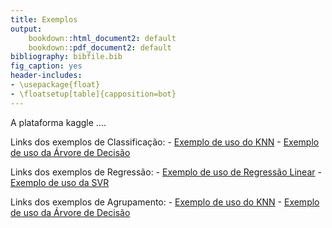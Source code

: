 ```yaml
---
title: Exemplos
output: 
    bookdown::html_document2: default
    bookdown::pdf_document2: default
bibliography: bibfile.bib
fig_caption: yes
header-includes:
- \usepackage{float}
- \floatsetup[table]{capposition=bot}
---
```


<!-- TODO: Descrever o kaggle-->
A plataforma kaggle ....

Links dos exemplos de Classificação:
- [Exemplo de uso do KNN](https://www.kaggle.com/phelpsmemo/intro-ml-python-knn-worcap2020)
- [Exemplo de uso da Árvore de Decisão](https://www.kaggle.com/phelpsmemo/intro-ml-python-decisiontree-worcap2020)

Links dos exemplos de Regressão:
- [Exemplo de uso de Regressão Linear](https://www.kaggle.com/lordadriano/mc2-worcap-2020-linear-regression)
- [Exemplo de uso da SVR ](https://www.kaggle.com/lordadriano/mc2-worcap-2020-svr)

Links dos exemplos de Agrupamento:
- [Exemplo de uso do KNN](https://www.kaggle.com/oldlipe/intro-ml-r-kmeans-worcap2020)
- [Exemplo de uso da Árvore de Decisão](https://www.kaggle.com/oldlipe/intro-ml-r-hiererquico-worcap2020)






